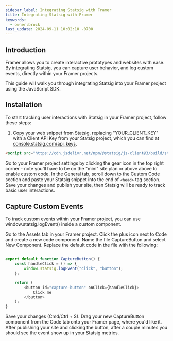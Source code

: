 ```yaml
---
sidebar_label: Integrating Statsig with Framer
title: Integrating Statsig with Framer
keywords:
  - owner:brock
last_update: 2024-09-11 10:02:10 -0700
---
```


## Introduction

Framer allows you to create interactive prototypes and websites with ease. By integrating Statsig, you can capture user behavior, and log custom events, directly within your Framer projects.

This guide will walk you through integrating Statsig into your Framer project using the JavaScript SDK.

## Installation

To start tracking user interactions with Statsig in your Framer project, follow these steps:

1. Copy your web snippet from Statsig, replacing "YOUR_CLIENT_KEY" with a Client API Key from your Statsig project, which you can find at [console.statsig.com/api_keys](https://console.statsig.com/api_keys).
```html
<script src="https://cdn.jsdelivr.net/npm/@statsig/js-client@3/build/statsig-js-client+session-replay+web-analytics.min.js?apikey=[YOUR_CLIENT_KEY]"></script>
```
Go to your Framer project settings by clicking the gear icon in the top right corner - note you'll have to be on the "mini" site plan or above above to enable custom code.
In the General tab, scroll down to the Custom Code section and paste your Statsig snippet into the end of `<head>` tag section. Save your changes and publish your site, then Statsig will be ready to track basic user interactions.

## Capture Custom Events
To track custom events within your Framer project, you can use window.statsig.logEvent() inside a custom component.

Go to the Assets tab in your Framer project.
Click the plus icon next to Code and create a new code component.
Name the file CaptureButton and select New Component.
Replace the default code in the file with the following:

```js

export default function CaptureButton() {
    const handleClick = () => {
        window.statsig.logEvent("click", "button");
    };

    return (
        <button id="capture-button" onClick={handleClick}>
            Click me
        </button>
    );
}
```
Save your changes (Cmd/Ctrl + S).
Drag your new CaptureButton component from the Code tab onto your Framer page, where you'd like it.
After publishing your site and clicking the button, after a couple minutes you should see the event show up in your Statsig metrics. 
